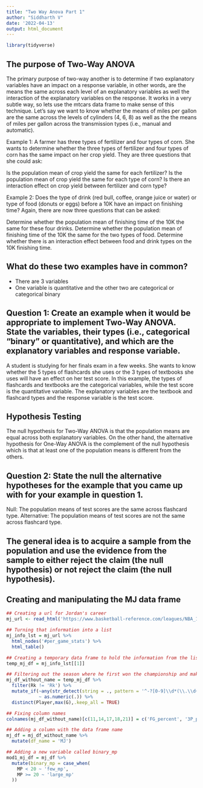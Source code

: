 ```yaml
---
title: "Two Way Anova Part 1"
author: "Siddharth V"
date: '2022-04-13'
output: html_document
---
```


```r
library(tidyverse)
```

## The purpose of Two-Way ANOVA
The primary purpose of two-way another is to determine if two explanatory variables have an impact on a response variable, in other words, are the means the same across each level of an explanatory variables as well the interaction of the explanatory variables on the response. It works in a very subtle way, so lets use the mtcars data frame to make sense of this technique. Let’s say we want to know whether the means of miles per gallon are the same across the levels of cylinders (4, 6, 8) as well as the the means of miles per gallon across the transmission types (i.e., manual and automatic).

Example 1: A farmer has three types of fertilizer and four types of corn. She wants to determine whether the three types of fertilizer and four types of corn has the same impact on her crop yield. They are three questions that she could ask:

Is the population mean of crop yield the same for each fertilizer?
Is the population mean of crop yield the same for each type of corn?
Is there an interaction effect on crop yield between fertilizer and corn type?

Example 2: Does the type of drink (red bull, coffee, orange juice or water) or type of food (donuts or eggs) before a 10K have an impact on finishing time? Again, there are now three questions that can be asked:

Determine whether the population mean of finishing time of the 10K the same for these four drinks.
Determine whether the population mean of finishing time of the 10K the same for the two types of food.
Determine whether there is an interaction effect between food and drink types on the 10K finishing time.

## What do these two examples have in common?
- There are 3 variables
- One variable is quantitative and the other two are categorical or categorical binary

## Question 1: Create an example when it would be appropriate to implement Two-Way ANOVA. State the variables, their types (i.e., categorical “binary” or quantitative), and which are the explanatory variables and response variable.
A student is studying for her finals exam in a few weeks. She wants to know whether the 5 types of flashcards she uses or the 3 types of textbooks she uses will have an effect on her test score. In this example, the types of flashcards and textbooks are the categorical variables, while the test score is the quantitative variable. The explanatory variables are the textbook and flashcard types and the response variable is the test score. 

## Hypothesis Testing
The null hypothesis for Two-Way ANOVA is that the population means are equal across both explanatory variables. On the other hand, the alternative hypothesis for One-Way ANOVA is the complement of the null hypothesis which is that at least one of the population means is different from the others.

## Question 2: State the null the alternative hypotheses for the example that you came up with for your example in question 1.
Null: The population means of test scores are the same across flashcard type.
Alternative: The population means of test scores are not the same across flashcard type.

## The general idea is to acquire a sample from the population and use the evidence from the sample to either reject the claim (the null hypothesis) or not reject the claim (the null hypothesis).

## Creating and manipulating the MJ data frame
```r
## Creating a url for Jordan's career
mj_url <- read_html('https://www.basketball-reference.com/leagues/NBA_1991_per_game.html')

## Turning that information into a list
mj_info_lst = mj_url %>%
  html_nodes('#per_game_stats') %>%
  html_table()

## Creating a temporary data frame to hold the information from the list
temp_mj_df = mj_info_lst[[1]]

## Filtering out the season where he first won the championship and making that the lj data frame
mj_df_without_name = temp_mj_df %>%
  filter(Rk != 'Rk') %>%
  mutate_if(~any(str_detect(string = ., pattern = '^-?[0-9]\\d*(\\.\\d+)?$')),
            ~ as.numeric(.)) %>%
  distinct(Player,max(G),.keep_all = TRUE)

## Fixing column names
colnames(mj_df_without_name)[c(11,14,17,18,21)] = c('FG_percent', '3P_percent', '2P_percent', 'eFG_percent', 'FT_percent')

## Adding a column with the data frame name
mj_df = mj_df_without_name %>%
  mutate(df_name = 'MJ')

## Adding a new variable called binary_mp
mod1_mj_df = mj_df %>%
  mutate(binary_mp = case_when(
    MP < 20 ~ 'few_mp',
    MP >= 20 ~ 'large_mp'
  ))
```





